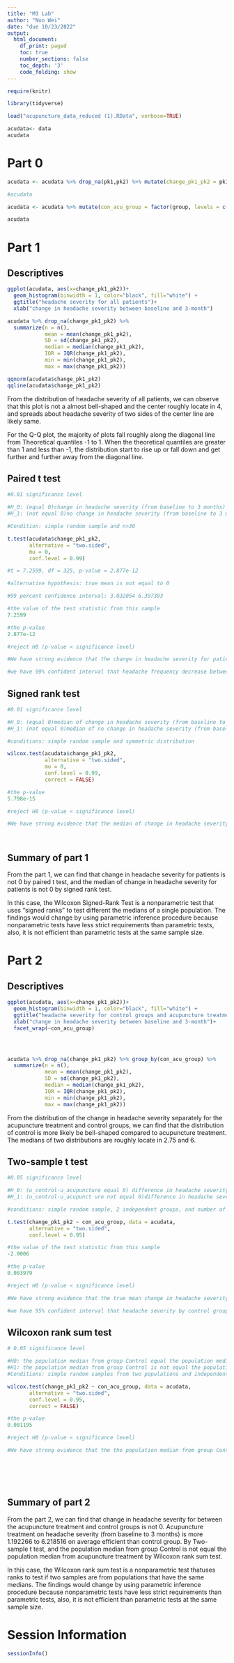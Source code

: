 ```yaml
---
title: "M3 Lab"
author: "Nuo Wei"
date: "due 10/23/2022"
output:
  html_document:
    df_print: paged
    toc: true
    number_sections: false
    toc_depth: '3'
    code_folding: show
---
```


```r
require(knitr)
```

```r
library(tidyverse)

```

```r
load("acupuncture_data_reduced (1).RData", verbose=TRUE)

acudata<- data
acudata

```


# Part 0
```r
acudata <- acudata %>% drop_na(pk1,pk2) %>% mutate(change_pk1_pk2 = pk1 - pk2)

#acudata

acudata <- acudata %>% mutate(con_acu_group = factor(group, levels = c(0,1), labels = c("Control", "Acupuncture treatment")))

acudata

```


# Part 1  

## Descriptives

```r
ggplot(acudata, aes(x=change_pk1_pk2))+
  geom_histogram(binwidth = 1, color="black", fill="white") +
  ggtitle("headache severity for all patients")+
  xlab("change in headache severity between baseline and 3-month")

acudata %>% drop_na(change_pk1_pk2) %>% 
  summarize(n = n(),
            mean = mean(change_pk1_pk2), 
            SD = sd(change_pk1_pk2), 
            median = median(change_pk1_pk2), 
            IQR = IQR(change_pk1_pk2), 
            min = min(change_pk1_pk2),
            max = max(change_pk1_pk2))

qqnorm(acudata$change_pk1_pk2)
qqline(acudata$change_pk1_pk2)
```

From the distribution of headache severity of all patients, we can observe that this plot is not a almost bell-shaped and the center roughly locate in 4, and spreads about headache severity of two sides of the center line are likely same.

For the Q-Q plot, the majority of plots fall roughly along the diagonal line from Theoretical quantiles -1 to 1. When the theoretical quantiles are greater than 1 and less than -1, the distribution start to rise up or fall down and get further and further away from the diagonal line.


## Paired t test

```r
#0.01 significance level

#H_0: (equal 0)change in headache severity (from baseline to 3 months) for patients with chronic headache for all groups
#H_1: (not equal 0)no change in headache severity (from baseline to 3 months) for patients with chronic headache for all groups

#Condition: simple random sample and n>30

t.test(acudata$change_pk1_pk2,
       alternative = "two.sided",
       mu = 0,
       conf.level = 0.99)

#t = 7.2599, df = 325, p-value = 2.877e-12

#alternative hypothesis: true mean is not equal to 0

#99 percent confidence interval: 3.032054 6.397393

#the value of the test statistic from this sample
7.2599

#the p-value
2.877e-12

#reject H0 (p-value < significance level)

#We have strong evidence that the change in headache severity for patients is not 0.

#we have 99% confident interval that headache frequency decrease between 3.032054 and 6.397393 on average. 


```



## Signed rank test

```r
#0.01 significance level

#H_0: (equal 0)median of change in headache severity (from baseline to 3 months) for patients with chronic headache for all groups
#H_1: (not equal 0)median of no change in headache severity (from baseline to 3 months) for patients with chronic headache for all groups

#conditions: simple random sample and symmetric distribution

wilcox.test(acudata$change_pk1_pk2,
            alternative = "two.sided",
            mu = 0,
            conf.level = 0.99,
            correct = FALSE)

#the p-value
5.798e-15

#reject H0 (p-value < significance level)

#We have strong evidence that the median of change in headache severity for patients is not 0.




```

## Summary of part 1 
From the part 1, we can find that change in headache severity for patients is not 0 by paired t test, and the median of change in headache severity for patients is not 0 by signed rank test. 

In this case, the Wilcoxon Signed-Rank Test is a nonparametric test that uses "signed ranks" to test different the medians of a single population. The findings would change by using parametric inference procedure because nonparametric tests have less strict requirements than parametric tests, also, it is not efficient than parametric tests at the same sample size. 




# Part 2  

## Descriptives


```r
ggplot(acudata, aes(x=change_pk1_pk2))+
  geom_histogram(binwidth = 1, color="black", fill="white") +
  ggtitle("headache severity for control groups and acupuncture treatment")+
  xlab("change in headache severity between baseline and 3-month")+
  facet_wrap(~con_acu_group)




acudata %>% drop_na(change_pk1_pk2) %>% group_by(con_acu_group) %>%
  summarize(n = n(),
            mean = mean(change_pk1_pk2), 
            SD = sd(change_pk1_pk2), 
            median = median(change_pk1_pk2), 
            IQR = IQR(change_pk1_pk2), 
            min = min(change_pk1_pk2),
            max = max(change_pk1_pk2))


```
From the distribution of the change in headache severity separately for the acupuncture treatment and control groups, we can find that the distribution of control is more likely be bell-shaped compared to acupuncture treatment. The medians of two distributions are roughly locate in 2.75 and 6.



## Two-sample t test

```r
#0.05 significance level

#H_0: (u_control-u_acupuncture equal 0) difference in headache severity (from baseline to 3 months) by control group and acupuncture treatment is zero.
#H_1: (u_control-u_acupunct ure not equal 0)difference in headache severity (from baseline to 3 months) by control group and acupuncture treatment is not zero.

#conditions: simple random sample, 2 independent groups, and number of two group > 30.

t.test(change_pk1_pk2 ~ con_acu_group, data = acudata,
       alternative = "two.sided",
       conf.level = 0.95)

#the value of the test statistic from this sample
-2.9006

#the p-value
0.003979

#reject H0 (p-value < significance level)

#We have strong evidence that the true mean change in headache severity between control group and acupuncture treatment is not 0.

#we have 95% confident interval that headache severity by control group is less 1.192266 to 6.218516 on average than acupuncture treatment group.

```



## Wilcoxon rank sum test


```r
# 0.05 significance level 

#H0: the population median from group Control equal the population median from acupuncture treatment.
#H1: the population median from group Control is not equal the population median from acupuncture treatment.
#Conditions: simple random samples from two populations and independent groups

wilcox.test(change_pk1_pk2 ~ con_acu_group, data = acudata,
       alternative = "two.sided",
       conf.level = 0.95,
       correct = FALSE)

#the p-value
0.001195

#reject H0 (p-value < significance level)

#We have strong evidence that the the population median from group Control is not equal the population median from acupuncture treatment.







```

## Summary of part 2
From the part 2, we can find that change in headache severity for between the acupuncture treatment and control groups is not 0. Acupuncture treatment on headache severity (from baseline to 3 months) is more 1.192266 to 6.218516 on average efficient than control group. By Two-sample t test, and the population median from group Control is not equal the population median from acupuncture treatment by Wilcoxon rank sum test. 


In this case, the Wilcoxon rank sum test is a nonparametric test thatuses ranks to test if two samples are from populations that have the same medians. The findings would change by using parametric inference procedure because nonparametric tests have less strict requirements than parametric tests, also, it is not efficient than parametric tests at the same sample size. 


# Session Information

```r
sessionInfo()
```
